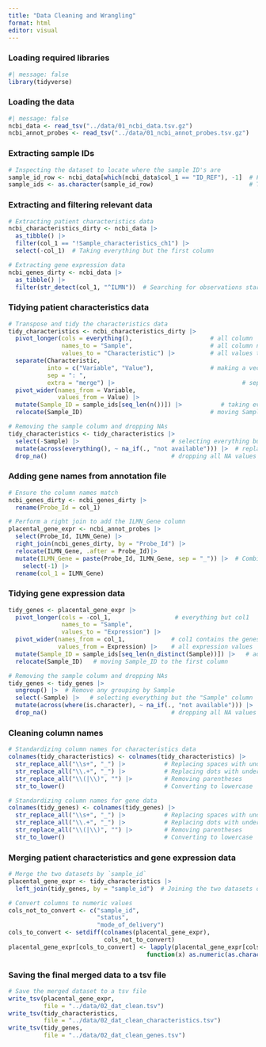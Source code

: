 ```yaml
---
title: "Data Cleaning and Wrangling"
format: html
editor: visual
---
```


### Loading required libraries

```r
#| message: false
library(tidyverse)
```

### Loading the data

```r
#| message: false
ncbi_data <- read_tsv("../data/01_ncbi_data.tsv.gz")
ncbi_annot_probes <- read_tsv("../data/01_ncbi_annot_probes.tsv.gz")
```

### Extracting sample IDs

```r
# Inspecting the dataset to locate where the sample ID's are
sample_id_row <- ncbi_data[which(ncbi_data$col_1 == "ID_REF"), -1]  # Finding all places in col1 that is named ID_REF and extracts all values associated with this observation
sample_ids <- as.character(sample_id_row)                           # Transforming sample_ids to characters
```

### Extracting and filtering relevant data

```r
# Extracting patient characteristics data
ncbi_characteristics_dirty <- ncbi_data |> 
  as_tibble() |> 
  filter(col_1 == "!Sample_characteristics_ch1") |> 
  select(-col_1)  # Taking everything but the first column

# Extracting gene expression data
ncbi_genes_dirty <- ncbi_data |> 
  as_tibble() |> 
  filter(str_detect(col_1, "^ILMN"))  # Searching for observations starting with ILMN in col1
```

### Tidying patient characteristics data

```r
# Transpose and tidy the characteristics data
tidy_characteristics <- ncbi_characteristics_dirty |> 
  pivot_longer(cols = everything(),                      # all column
               names_to = "Sample",                      # all column names to sample
               values_to = "Characteristic") |>          # all values to characteristics
  separate(Characteristic, 
           into = c("Variable", "Value"),                # making a vector to split up into variable and value 
           sep = ": ",
           extra = "merge") |>                                    # separating based on 
  pivot_wider(names_from = Variable, 
              values_from = Value) |> 
  mutate(Sample_ID = sample_ids[seq_len(n())]) |>           # taking everything from sample_ids and puts it into the new Sample_ID column 
  relocate(Sample_ID)                                    # moving Sample_ID to the first column

# Removing the sample column and dropping NAs
tidy_characteristics <- tidy_characteristics |> 
  select(-Sample) |>                          # selecting everything but the "Sample" column
  mutate(across(everything(), ~ na_if(., "not available"))) |>  # replace "not available" with NA
  drop_na()                                   # dropping all NA values
```

### Adding gene names from annotation file

```r
# Ensure the column names match
ncbi_genes_dirty <- ncbi_genes_dirty |> 
  rename(Probe_Id = col_1)

# Perform a right join to add the ILMN_Gene column
placental_gene_expr <- ncbi_annot_probes |> 
  select(Probe_Id, ILMN_Gene) |> 
  right_join(ncbi_genes_dirty, by = "Probe_Id") |>
  relocate(ILMN_Gene, .after = Probe_Id)|> 
  mutate(ILMN_Gene = paste(Probe_Id, ILMN_Gene, sep = "_")) |>  # Combine Probe_Id and ILMN_Gene
    select(-1) |>
  rename(col_1 = ILMN_Gene)
```

### Tidying gene expression data

```r
tidy_genes <- placental_gene_expr |> 
  pivot_longer(cols = -col_1,                  # everything but col1
               names_to = "Sample",
               values_to = "Expression") |> 
  pivot_wider(names_from = col_1,             # col1 contains the genes
              values_from = Expression) |>    # all expression values
  mutate(Sample_ID = sample_ids[seq_len(n_distinct(Sample))]) |>   # adding the sample_IDs in a new column
  relocate(Sample_ID)   # moving Sample_ID to the first column

# Removing the sample column and dropping NAs
tidy_genes <- tidy_genes |> 
  ungroup() |>  # Remove any grouping by Sample
  select(-Sample) |>   # selecting everything but the "Sample" column
  mutate(across(where(is.character), ~ na_if(., "not available"))) |>  # replace "not available" with NA
  drop_na()                                   # dropping all NA values
```

### Cleaning column names

```r
# Standardizing column names for characteristics data 
colnames(tidy_characteristics) <- colnames(tidy_characteristics) |> 
  str_replace_all("\\s+", "_") |>           # Replacing spaces with underscores
  str_replace_all("\\.+", "_") |>           # Replacing dots with underscores
  str_replace_all("\\(|\\)", "") |>         # Removing parentheses
  str_to_lower()                            # Converting to lowercase

# Standardizing column names for gene data
colnames(tidy_genes) <- colnames(tidy_genes) |> 
  str_replace_all("\\s+", "_") |>           # Replacing spaces with underscores
  str_replace_all("\\.+", "_") |>           # Replacing dots with underscores
  str_replace_all("\\(|\\)", "") |>         # Removing parentheses
  str_to_lower()                            # Converting to lowercase
```

### Merging patient characteristics and gene expression data

```r
# Merge the two datasets by `sample_id`
placental_gene_expr <- tidy_characteristics |> 
  left_join(tidy_genes, by = "sample_id")  # Joining the two datasets on sample_ID

# Convert columns to numeric values
cols_not_to_convert <- c("sample_id", 
                         "status", 
                         "mode_of_delivery")
cols_to_convert <- setdiff(colnames(placental_gene_expr), 
                           cols_not_to_convert)
placental_gene_expr[cols_to_convert] <- lapply(placental_gene_expr[cols_to_convert], 
                                       function(x) as.numeric(as.character(x)))
```

### Saving the final merged data to a tsv file

```r
# Save the merged dataset to a tsv file
write_tsv(placental_gene_expr,
          file = "../data/02_dat_clean.tsv")
write_tsv(tidy_characteristics,
          file = "../data/02_dat_clean_characteristics.tsv")
write_tsv(tidy_genes,
          file = "../data/02_dat_clean_genes.tsv")
```
